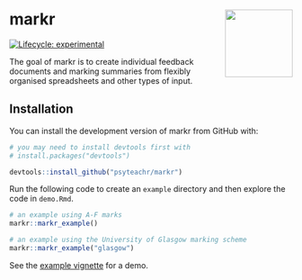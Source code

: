 # markr <img src="man/figures/logo.png" align="right" alt="" width="120" />

<!-- rmarkdown v1 -->
<!-- README.md is generated from README.Rmd. Please edit that file -->

<!-- badges: start -->
[![Lifecycle: experimental](https://img.shields.io/badge/lifecycle-experimental-orange.svg)](https://www.tidyverse.org/lifecycle/#experimental)
<!-- badges: end -->

The goal of markr is to create individual feedback documents and marking summaries from flexibly organised spreadsheets and other types of input.

## Installation

You can install the development version of markr from GitHub with:

``` r
# you may need to install devtools first with
# install.packages("devtools")

devtools::install_github("psyteachr/markr")
```

Run the following code to create an `example` directory and then explore the code in `demo.Rmd`.

``` r
# an example using A-F marks
markr::markr_example()

# an example using the University of Glasgow marking scheme
markr::markr_example("glasgow")
```

See the [example vignette](https://psyteachr.github.io/markr/articles/example.html) for a demo.
